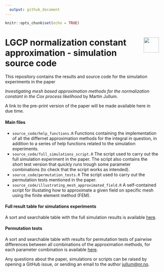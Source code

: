 ```yaml
---
  output: github_document
---
```

  
  ```r
knitr::opts_chunk$set(echo = TRUE)
```

#  <img src="logo.png" align="right" height="50px"/>

# LGCP normalization constant approximation - simulation source code

This repository contains the results and source code for the simulation experiments in the paper 

*Investigating mesh based approximation methods for the normalization constant in the Cox process likelihood* by 
Martin Jullum.

A link to the pre-print version of the paper will be made available here in due time.

#### Main files

- `source_code/help_functions.R` Functions containing the implementation of all the differnet approximation methods for the integral in question, in addition to a series of help functions related to the simulation experiments.
- `source_code/full_simulations_script.R` The script used to carry out the full simulation experiment in the paper. The script also contains the short test version that quickly runs trough some parameter combinations (to check that the script works as intended).
- `source_code/permutation_tests.R` The script used to carry out the permutation tests mentioned in the paper.
- `source_code/illustrating_mesh_approximated_field.R` A self-contained script for illustating how to approximate a given field on specific mesh using the finite element method (FEM).





#### Full result table for simulations experiments
A sort and searchable table with the full simulation results is available [here](https://martinju.github.io/LGCP-normConst-simulations/sim_res.html).

#### Permutation tests
A sort and searchable table with results for permutation tests of pairwise differences between  all combinations 
of the approximation methods, for each parameter combination is available 
[here](https://martinju.github.io/LGCP-normConst-simulations/permut_tests.html).

Any questions about the paper, simulations or scripts can be raised by opening a GitHub issue, or sending an email to 
the author [jullum@nr.no](<mailto:jullum@nr.no?subject=LGCP-normConst-simulations>).

<!-- ### Source code files -->

<!-- All source code for the simulations are available under /Source code -->

<!-- File  | Description -->
<!-- ------------- | ------------- -->
<!--   simulation_script.R                         | This is the main script executing the simulation experiment in the paper. Settings for full simulation is commented out, such that the script can be ran quickly.  -->
<!-- timing_deterministic_integration_methods.R  | Script for timing the deterministic integration methods. -->
<!-- help_function.R | All functions used in the above scripts. Ufortunatly, almost no documentation is available.  -->
